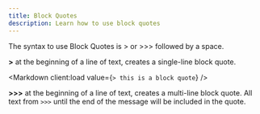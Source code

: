 ```yaml
---
title: Block Quotes
description: Learn how to use block quotes
---
```



The syntax to use Block Quotes is > or >>> followed by a space.

**\>** at the beginning of a line of text, creates a single-line block quote.

<Markdown client:load value={`> this is a block quote`} />

**\>\>\>** at the beginning of a line of text, creates a multi-line block quote. All text from `>>>` until the end of the message will be included in the quote.

